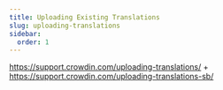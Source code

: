 ```yaml
---
title: Uploading Existing Translations
slug: uploading-translations
sidebar:
  order: 1
---
```


https://support.crowdin.com/uploading-translations/ + https://support.crowdin.com/uploading-translations-sb/
